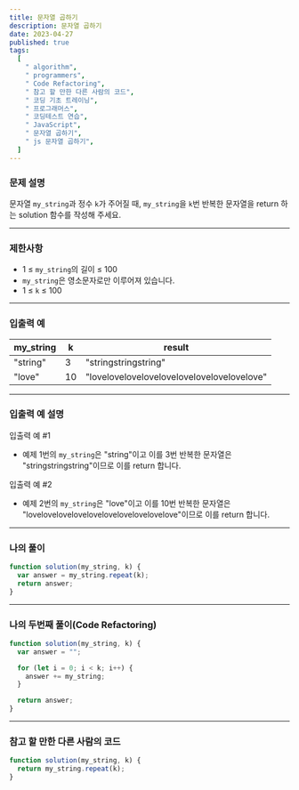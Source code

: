 ```yaml
---
title: 문자열 곱하기
description: 문자열 곱하기
date: 2023-04-27
published: true
tags:
  [
    " algorithm",
    " programmers",
    " Code Refactoring",
    " 참고 할 만한 다른 사람의 코드",
    " 코딩 기초 트레이닝",
    " 프로그래머스",
    " 코딩테스트 연습",
    " JavaScript",
    " 문자열 곱하기",
    " js 문자열 곱하기",
  ]
---
```


### 문제 설명

문자열 `my_string`과 정수 `k`가 주어질 때, `my_string`을 `k`번 반복한 문자열을 return 하는 solution 함수를 작성해 주세요.

---

### 제한사항

- 1 ≤ `my_string`의 길이 ≤ 100
- `my_string`은 영소문자로만 이루어져 있습니다.
- 1 ≤ `k` ≤ 100

---

### 입출력 예

| my_string | k   | result                                     |
| --------- | --- | ------------------------------------------ |
| "string"  | 3   | "stringstringstring"                       |
| "love"    | 10  | "lovelovelovelovelovelovelovelovelovelove" |

---

### **입출력 예 설명**

입출력 예 #1

- 예제 1번의 `my_string`은 "string"이고 이를 3번 반복한 문자열은 "stringstringstring"이므로 이를 return 합니다.

입출력 예 #2

- 예제 2번의 `my_string`은 "love"이고 이를 10번 반복한 문자열은 "lovelovelovelovelovelovelovelovelovelove"이므로 이를 return 합니다.

---

### 나의 풀이

```jsx
function solution(my_string, k) {
  var answer = my_string.repeat(k);
  return answer;
}
```

---

### 나의 두번째 풀이(Code Refactoring)

```jsx
function solution(my_string, k) {
  var answer = "";

  for (let i = 0; i < k; i++) {
    answer += my_string;
  }

  return answer;
}
```

---

### 참고 할 만한 다른 사람의 코드

```jsx
function solution(my_string, k) {
  return my_string.repeat(k);
}
```
